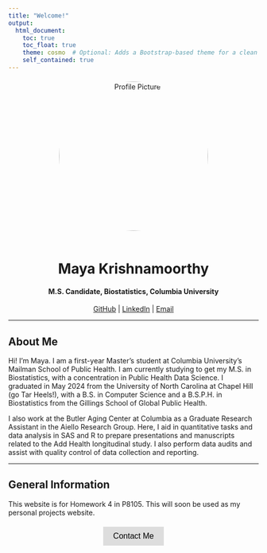 ```yaml
---
title: "Welcome!"
output: 
  html_document:
    toc: true
    toc_float: true
    theme: cosmo  # Optional: Adds a Bootstrap-based theme for a clean look
    self_contained: true
---
```


<!-- Profile Picture Section -->
<div style="text-align: center; margin-top: 20px;">
  <img src="images/profile_picture.jpg" 
       style="width: 300px; height: 300px; border-radius: 50%; object-fit: cover; margin-bottom: 20px;" 
       alt="Profile Picture">
</div>

<!-- Header Section -->
<div style="text-align: center; margin-top: 10px;">
  <h1>Maya Krishnamoorthy</h1>
  <h4>M.S. Candidate, Biostatistics, Columbia University</h4>
  
  <p>
    <a href="https://github.com/mayakrish85">GitHub</a> | 
    <a href="https://www.linkedin.com/in/mayakrishn/">LinkedIn</a> | 
    <a href="mk4995@cumc.columbia.edu">Email</a>
  </p>
</div>

---

## About Me

Hi! I'm Maya. I am a first-year Master's student at Columbia University's Mailman School of Public Health. I am currently studying to get my M.S. in Biostatistics, with a concentration in Public Health Data Science. I graduated in May 2024 from the University of North Carolina at Chapel Hill (go Tar Heels!), with a B.S. in Computer Science and a B.S.P.H. in Biostatistics from the Gillings School of Global Public Health.

I also work at the Butler Aging Center at Columbia as a Graduate Research Assistant in the Aiello Research Group. Here, I aid in quantitative tasks and data analysis in SAS and R to prepare presentations and manuscripts related to the Add Health longitudinal study. I also perform data audits and assist with quality control of data collection and reporting.

---

## General Information

This website is for Homework 4 in P8105. This will soon be used as my personal projects website.

<!-- Contact Button -->
<div style="text-align: center; margin-top: 20px;">
  <a href="mailto:mk4995@cumc.columbia.edu">
    <button style="background-color: #ddd; border: none; padding: 10px 20px; font-size: 16px; cursor: pointer;">
      Contact Me
    </button>
  </a>
</div>
